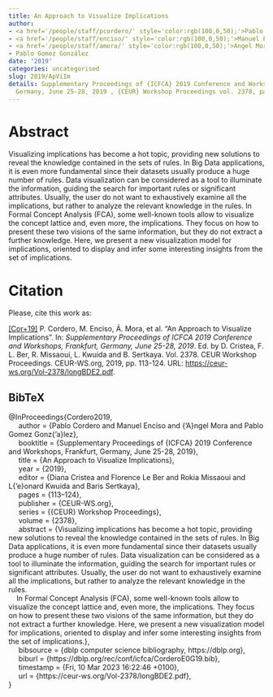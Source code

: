```yaml
---
title: An Approach to Visualize Implications
author:
- <a href='/people/staff/pcordero/' style='color:rgb(100,0,50);'>Pablo Cordero</a>
- <a href='/people/staff/enciso/' style='color:rgb(100,0,50);'>Manuel Enciso</a>
- <a href='/people/staff/amora/' style='color:rgb(100,0,50);'>Ángel Mora</a>
- Pablo Gomez González
date: '2019'
categories: uncategorised
slug: 2019/ApViIm
details: Supplementary Proceedings of {ICFCA} 2019 Conference and Workshops, Frankfurt,
  Germany, June 25-28, 2019 , {CEUR} Workshop Proceedings vol. 2378, pages 113--124.
---
```




# Abstract


Visualizing implications has become a hot topic, providing new solutions to reveal the knowledge contained in the sets of rules. In Big Data applications, it is even more fundamental since their datasets usually produce a huge number of rules. Data visualization can be considered as a tool to illuminate the information, guiding the search for important rules or significant attributes. Usually, the user do not want to exhaustively examine all the implications, but rather to analyze the relevant knowledge in the rules.
In Formal Concept Analysis (FCA), some well-known tools allow to visualize the concept lattice and, even more, the implications. They focus on how to present these two visions of the same information, but they do not extract a further knowledge. Here, we present a new visualization model for implications, oriented to display and infer some interesting insights from the set of implications.








# Citation
Please, cite this work as:


<a name=bib-Cordero2019></a>[[Cor+19]](#cite-Cordero2019) P. Cordero, M. Enciso, Á. Mora, et al. “An Approach to Visualize Implications”. In: _Supplementary Proceedings of ICFCA 2019 Conference and Workshops, Frankfurt, Germany, June 25-28, 2019_. Ed. by D. Cristea, F. L. Ber, R. Missaoui, L. Kwuida and B. Sertkaya. Vol. 2378. CEUR Workshop Proceedings. CEUR-WS.org, 2019, pp. 113-124. URL: [https://ceur-ws.org/Vol-2378/longBDE2.pdf](https://ceur-ws.org/Vol-2378/longBDE2.pdf).

::: {.callout-note appearance="minimal" collapse=true}

## BibTeX

@InProceedings{Cordero2019,<br>&nbsp;&nbsp;&nbsp;&nbsp;  author = {Pablo Cordero and Manuel Enciso and {\a'A}ngel Mora and Pablo Gomez Gonz{\a'a}lez},<br>&nbsp;&nbsp;&nbsp;&nbsp;  booktitle = {Supplementary Proceedings of {ICFCA} 2019 Conference and Workshops, Frankfurt, Germany, June 25-28, 2019},<br>&nbsp;&nbsp;&nbsp;&nbsp;  title = {An Approach to Visualize Implications},<br>&nbsp;&nbsp;&nbsp;&nbsp;  year = {2019},<br>&nbsp;&nbsp;&nbsp;&nbsp;  editor = {Diana Cristea and Florence Le Ber and Rokia Missaoui and L{\a'e}onard Kwuida and Baris Sertkaya},<br>&nbsp;&nbsp;&nbsp;&nbsp;  pages = {113--124},<br>&nbsp;&nbsp;&nbsp;&nbsp;  publisher = {CEUR-WS.org},<br>&nbsp;&nbsp;&nbsp;&nbsp;  series = {{CEUR} Workshop Proceedings},<br>&nbsp;&nbsp;&nbsp;&nbsp;  volume = {2378},<br>&nbsp;&nbsp;&nbsp;&nbsp;  abstract = {Visualizing implications has become a hot topic, providing new solutions to reveal the knowledge contained in the sets of rules. In Big Data applications, it is even more fundamental since their datasets usually produce a huge number of rules. Data visualization can be considered as a tool to illuminate the information, guiding the search for important rules or significant attributes. Usually, the user do not want to exhaustively examine all the implications, but rather to analyze the relevant knowledge in the rules.<br>&nbsp;&nbsp;&nbsp;&nbsp;In Formal Concept Analysis (FCA), some well-known tools allow to visualize the concept lattice and, even more, the implications. They focus on how to present these two visions of the same information, but they do not extract a further knowledge. Here, we present a new visualization model for implications, oriented to display and infer some interesting insights from the set of implications.},<br>&nbsp;&nbsp;&nbsp;&nbsp;  bibsource = {dblp computer science bibliography, https://dblp.org},<br>&nbsp;&nbsp;&nbsp;&nbsp;  biburl = {https://dblp.org/rec/conf/icfca/CorderoE0G19.bib},<br>&nbsp;&nbsp;&nbsp;&nbsp;  timestamp = {Fri, 10 Mar 2023 16:22:46 +0100},<br>&nbsp;&nbsp;&nbsp;&nbsp;  url = {https://ceur-ws.org/Vol-2378/longBDE2.pdf},<br>}

:::








